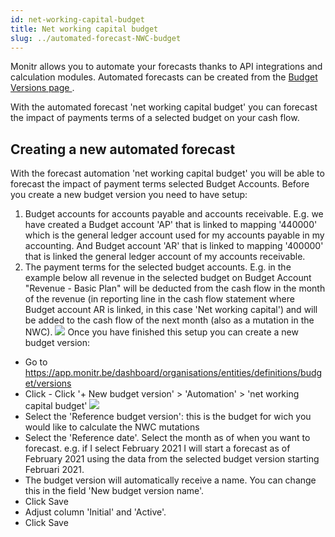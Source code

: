 ```yaml
---
id: net-working-capital-budget
title: Net working capital budget
slug: ../automated-forecast-NWC-budget
---
```






Monitr allows you to automate your forecasts thanks to API integrations and calculation modules.
Automated forecasts can be created from the [Budget Versions page ](./budget-versions).

With the automated forecast 'net working capital budget' you can forecast the impact of payments terms of a selected budget on your cash flow.

## Creating a new automated forecast
With the forecast automation 'net working capital budget' you will be able to forecast the impact of payment terms selected Budget Accounts.
Before you create a new budget version you need to have setup:
1. Budget accounts for accounts payable and accounts receivable. E.g. we have created a Budget account 'AP' that is linked to mapping '440000' which is the general ledger account used for my accounts payable in my accounting. And Budget account 'AR' that is linked to mapping '400000' that is linked the general ledger account of my accounts receivable.
1. The payment terms for the selected budget accounts. E.g. in the example below all revenue in the selected budget on Budget Account "Revenue - Basic Plan" will be deducted from the cash flow in the month of the revenue (in reporting line in the cash flow statement where Budget account AR is linked, in this case 'Net working capital') and will be added to the cash flow of the next month (also as a mutation in the NWC).
<BrowserFrame> <img src={NWCBudgetSetup} /></BrowserFrame>
Once you have finished this setup you can create a new budget version:
- Go to https://app.monitr.be/dashboard/organisations/entities/definitions/budget/versions
- Click - Click '+  New budget version' > 'Automation' > 'net working capital budget'
<BrowserFrame> <img src={NWCBudgetSetup1} /></BrowserFrame>
- Select the 'Reference budget version': this is the budget for wich you would like to calculate the NWC mutations
- Select the 'Reference date'. Select the month as of when you want to forecast. e.g. if I select February 2021 I will start a forecast as of February 2021 using the data from the selected budget version starting Februari 2021.
- The budget version will automatically receive a name. You can change this in the field 'New budget version name'.
- Click <PrimaryButton>Save</PrimaryButton>
- Adjust column 'Initial' and 'Active'.
- Click <PrimaryButton>Save</PrimaryButton>